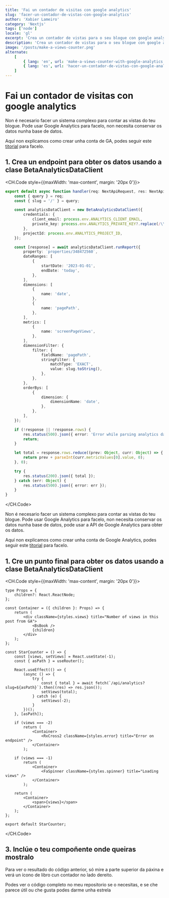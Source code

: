 ```yaml
---
title: 'Fai un contador de visitas con google analytics'
slug: 'facer-un-contador-de-vistas-con-google-analytics'
author: 'Xabier Lameiro'
category: 'Nextjs'
tags: ['node']
locale: 'gl'
excerpt: 'Crea un contador de vistas para o seu blogue con google analytics e nextjs api route. Uso de BetaAnalyticsDataClient desde a API de datos de Google Analytics'
description: 'Crea un contador de vistas para o seu blogue con google analytics e nextjs api route. Uso de BetaAnalyticsDataClient desde a API de datos de Google Analytics'
image: '/posts/make-a-views-counter.png'
alternate:
    [
        { lang: 'en', url: 'make-a-views-counter-with-google-analytics' },
        { lang: 'es', url: 'hacer-un-contador-de-vistas-con-google-analytics' },
    ]
---
```


# Fai un contador de visitas con google analytics

<Date date="01-10-2023" />

Non é necesario facer un sistema complexo para contar as vistas do teu blogue. Pode usar Google Analytics para facelo, non necesita conservar os datos nunha base de datos.

Aquí non explicamos como crear unha conta de GA, podes seguir este [titorial](https://support.google.com/analytics/answer/1008015?hl=en 'GA Link') para facelo.

## 1. Crea un endpoint para obter os datos usando a clase BetaAnalyticsDataClient

<CH.Code style={{maxWidth: 'max-content', margin: '20px 0'}}>

```ts .analytics.ts
export default async function handler(req: NextApiRequest, res: NextApiResponse<Data>) {
    const { query } = req;
    const { slug = '/' } = query;

    const analyticsDataClient = new BetaAnalyticsDataClient({
        credentials: {
            client_email: process.env.ANALYTICS_CLIENT_EMAIL,
            private_key: process.env.ANALYTICS_PRIVATE_KEY?.replace(/\\n/g, '\n'),
        },
        projectId: process.env.ANALYTICS_PROJECT_ID,
    });

    const [response] = await analyticsDataClient.runReport({
        property: `properties/348472560`,
        dateRanges: [
            {
                startDate: '2023-01-01',
                endDate: 'today',
            },
        ],
        dimensions: [
            {
                name: 'date',
            },
            {
                name: 'pagePath',
            },
        ],
        metrics: [
            {
                name: 'screenPageViews',
            },
        ],
        dimensionFilter: {
            filter: {
                fieldName: 'pagePath',
                stringFilter: {
                    matchType: 'EXACT',
                    value: slug.toString(),
                },
            },
        },
        orderBys: [
            {
                dimension: {
                    dimensionName: 'date',
                },
            },
        ],
    });

    if (!response || !response.rows) {
        res.status(500).json({ error: 'Error while parsing analytics data' });
        return;
    }

    let total = response.rows.reduce((prev: Object, curr: Object) => {
        return prev + parseInt(curr.metricValues[0].value, 0);
    }, 0);

    try {
        res.status(200).json({ total });
    } catch (err: Object) {
        res.status(500).json({ error: err });
    }
}
```

</CH.Code>

Non é necesario facer un sistema complexo para contar as vistas do teu blogue. Pode usar Google Analytics para facelo, non necesita conservar os datos nunha base de datos, pode usar a API de Google Analytics para obter os datos.

Aquí non explicamos como crear unha conta de Google Analytics, podes seguir este [titorial](https://support.google.com/analytics/answer/1008015?hl=en) para facelo.

## 1. Cre un punto final para obter os datos usando a clase BetaAnalyticsDataClient

<CH.Code style={{maxWidth: 'max-content', margin: '20px 0'}}>

```tsx ViewCounter.tsx mark=29,36,43
type Props = {
    children?: React.ReactNode;
};

const Container = ({ children }: Props) => {
    return (
        <div className={styles.views} title="Number of views in this post from GA">
            <BsBook />
            {children}
        </div>
    );
};

const StarCounter = () => {
    const [views, setViews] = React.useState(-1);
    const { asPath } = useRouter();

    React.useEffect(() => {
        (async () => {
            try {
                const { total } = await fetch(`/api/analytics?slug=${asPath}`).then((res) => res.json());
                setViews(total);
            } catch (e) {
                setViews(-2);
            }
        })();
    }, [asPath]);

    if (views === -2)
        return (
            <Container>
                <RxCross2 className={styles.error} title="Error on endpoint" />
            </Container>
        );

    if (views === -1)
        return (
            <Container>
                <FaSpinner className={styles.spinner} title="Loading views" />
            </Container>
        );

    return (
        <Container>
            <span>{views}</span>
        </Container>
    );
};

export default StarCounter;
```

</CH.Code>

## 3. Inclúe o teu compoñente onde queiras mostralo

Para ver o resultado do código anterior, só mire a parte superior da páxina e verá un ícono de libro cun contador no lado dereito.

Podes ver o código completo no meu repositorio se o necesitas, e se che parece útil ou che gusta podes darme unha estrela
